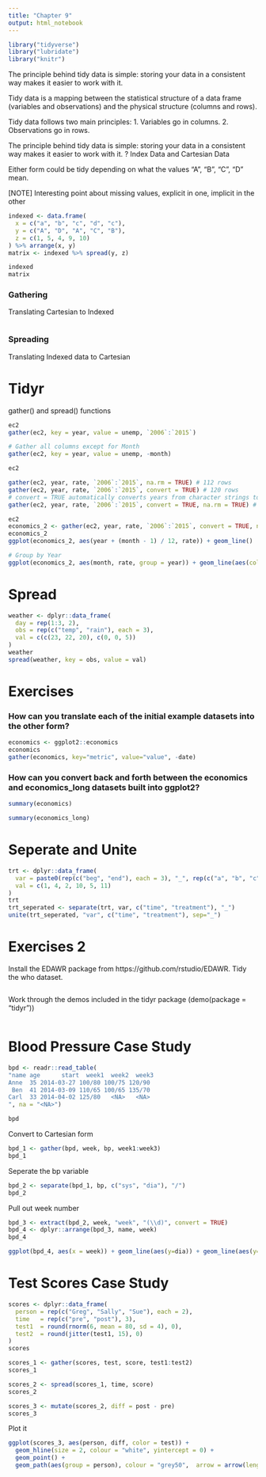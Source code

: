 ```yaml
---
title: "Chapter 9"
output: html_notebook
---
```



```r
library("tidyverse")
library("lubridate")
library("knitr")

```

The principle behind tidy data is simple: storing your data in a consistent way makes it easier to work with it.


Tidy data is a mapping between the statistical structure of a data frame (variables and observations) and the physical structure (columns and rows).


Tidy data follows two main principles:
1. Variables go in columns.
2. Observations go in rows.


The principle behind tidy data is simple: storing your data in a consistent way makes it easier to work with it. 
?
Index Data and Cartesian Data

Either form could be tidy depending on what the values "A", "B", "C", "D" mean.

[NOTE] Interesting point about missing values, explicit in one, implicit in the other

```r
indexed <- data.frame(
  x = c("a", "b", "c", "d", "c"),
  y = c("A", "D", "A", "C", "B"),
  z = c(1, 5, 4, 9, 10)
) %>% arrange(x, y)
matrix <- indexed %>% spread(y, z)

indexed
matrix
```


### Gathering 

Translating Cartesian to Indexed


```r

```


### Spreading

Translating Indexed data to Cartesian


# Tidyr

gather() and spread() functions


```r
ec2
gather(ec2, key = year, value = unemp, `2006`:`2015`)

# Gather all columns except for Month
gather(ec2, key = year, value = unemp, -month)
```

```r
ec2

gather(ec2, year, rate, `2006`:`2015`, na.rm = TRUE) # 112 rows
gather(ec2, year, rate, `2006`:`2015`, convert = TRUE) # 120 rows
# convert = TRUE automatically converts years from character strings to numbers 
gather(ec2, year, rate, `2006`:`2015`, convert = TRUE, na.rm = TRUE) # 112 rows
``` 

```r
ec2
economics_2 <- gather(ec2, year, rate, `2006`:`2015`, convert = TRUE, na.rm = TRUE)
economics_2
ggplot(economics_2, aes(year + (month - 1) / 12, rate)) + geom_line()

# Group by Year
ggplot(economics_2, aes(month, rate, group = year)) + geom_line(aes(colour = year), size = 1)
```

# Spread

```r
weather <- dplyr::data_frame(
  day = rep(1:3, 2),
  obs = rep(c("temp", "rain"), each = 3),
  val = c(c(23, 22, 20), c(0, 0, 5))
)
weather
spread(weather, key = obs, value = val)
```



# Exercises

### How can you translate each of the initial example datasets into the other form?


```r
economics <- ggplot2::economics
economics
gather(economics, key="metric", value="value", -date)
```




### How can you convert back and forth between the economics and economics_long datasets built into ggplot2?

```r
summary(economics)
```

```r
summary(economics_long)
```

# Seperate and Unite

```r
trt <- dplyr::data_frame(
  var = paste0(rep(c("beg", "end"), each = 3), "_", rep(c("a", "b", "c"))),
  val = c(1, 4, 2, 10, 5, 11)
)
trt
trt_seperated <- separate(trt, var, c("time", "treatment"), "_")
unite(trt_seperated, "var", c("time", "treatment"), sep="_")
```



# Exercises 2

Install the EDAWR package from https://github.com/rstudio/EDAWR. Tidy the who dataset.

```r
```


Work through the demos included in the tidyr package (demo(package = "tidyr"))

```r

```



# Blood Pressure Case Study

```r
bpd <- readr::read_table(
"name age      start  week1  week2  week3
Anne  35 2014-03-27 100/80 100/75 120/90
 Ben  41 2014-03-09 110/65 100/65 135/70
Carl  33 2014-04-02 125/80   <NA>   <NA>
", na = "<NA>")
```

```r
bpd
```

Convert to Cartesian form

```r
bpd_1 <- gather(bpd, week, bp, week1:week3)
bpd_1
```

Seperate the bp variable


```r
bpd_2 <- separate(bpd_1, bp, c("sys", "dia"), "/")
bpd_2
```

Pull out week number 

```r
bpd_3 <- extract(bpd_2, week, "week", "(\\d)", convert = TRUE)
bpd_4 <- dplyr::arrange(bpd_3, name, week)
bpd_4
```


```r
ggplot(bpd_4, aes(x = week)) + geom_line(aes(y=dia)) + geom_line(aes(y=sys)) + facet_wrap(~ name)
```



# Test Scores Case Study

```r
scores <- dplyr::data_frame(
  person = rep(c("Greg", "Sally", "Sue"), each = 2),
  time   = rep(c("pre", "post"), 3),
  test1  = round(rnorm(6, mean = 80, sd = 4), 0),
  test2  = round(jitter(test1, 15), 0)
)
scores
```



```r
scores_1 <- gather(scores, test, score, test1:test2)
scores_1
```


```r
scores_2 <- spread(scores_1, time, score)
scores_2
```


```r
scores_3 <- mutate(scores_2, diff = post - pre)
scores_3
```


Plot it

```r
ggplot(scores_3, aes(person, diff, color = test)) +
  geom_hline(size = 2, colour = "white", yintercept = 0) +
  geom_point() +
  geom_path(aes(group = person), colour = "grey50",  arrow = arrow(length = unit(0.25, "cm")))
```

